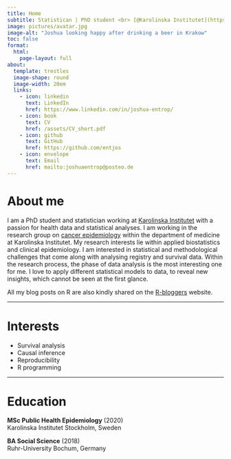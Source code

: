 ```yaml
---
title: Home
subtitle: Statistican | PhD student <br> [@Karolinska Institutet](https://ki.se/en/people/joshua-entrop)
image: pictures/avatar.jpg
image-alt: "Joshua looking happy after drinking a beer in Krakow"
toc: false
format: 
  html:
    page-layout: full
about: 
  template: trestles
  image-shape: round
  image-width: 20em
  links:
    - icon: linkedin
      text: LinkedIn
      href: https://www.linkedin.com/in/joshua-entrop/
    - icon: book
      text: CV
      href: /assets/CV_short.pdf
    - icon: github
      text: GitHub
      href: https://github.com/entjos
    - icon: envelope
      text: Email
      href: mailto:joshuaentrop@posteo.de
---
```


# About me

I am a PhD student and statistician working at [Karolinska Institutet](https://ki.se/en/people/joshua-entrop) with a passion for health data and statistical analyses. I am working in the research group on [cancer epidemiology](https://ki.se/en/meds/research-group-karin-ekstrom-smedby) within the department of medicine at Karolinska Institutet. My research interests lie within applied biostatistics and clinical epidemiology. I am interested in statistical and methodological challenges that come along with analysing registry and survival data. Within the research process, the phase of data analysis is the most interesting one for me. I love to apply different statistical models to data, to reveal new insights, which cannot be seen at the first glance.

All my blog posts on R are also kindly shared on the [R-bloggers](https://www.r-bloggers.com) website.

------------------------------------------------------------------------

# Interests

-   Survival analysis
-   Causal inference
-   Reproducibility
-   R programming

------------------------------------------------------------------------

# Education

**MSc Public Health Epidemiology** (2020)\
Karolinska Institutet Stockholm, Sweden

**BA Social Science** (2018)\
Ruhr-University Bochum, Germany